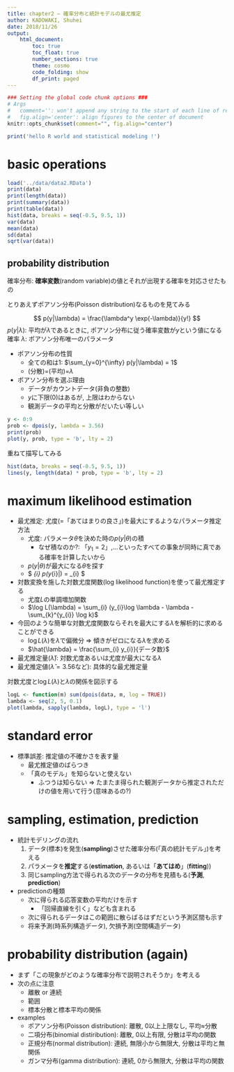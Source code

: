```yaml
---
title: chapter2 ― 確率分布と統計モデルの最尤推定
author: KADOWAKI, Shuhei
date: 2018/11/26
output:
    html_document:
        toc: true
        toc_float: true
        number_sections: true
        theme: cosmo
        code_folding: show
        df_print: paged
---
```


```r
### Setting the global code chunk options ###
# Args
#   comment='': won't append any string to the start of each line of results
#   fig.align='center': align figures to the center of document
knitr::opts_chunk$set(comment="", fig.align="center")
```

```r
print('hello R world and statistical modeling !')
```


# basic operations

```r
load('../data/data2.RData')
print(data)
print(length(data))
print(summary(data))
print(table(data))
hist(data, breaks = seq(-0.5, 9.5, 1))
var(data)
mean(data)
sd(data)
sqrt(var(data))
```


## probability distribution

確率分布: **確率変数**(random variable)の値とそれが出現する確率を対応させたもの

とりあえずポアソン分布(Poisson distribution)なるものを見てみる

$$
    p(y|\lambda) = \frac{\lambda^y \exp(-\lambda)}{y!}
$$
$p(y|\lambda)$: 平均が$\lambda$であるときに, ポアソン分布に従う確率変数が$y$という値になる確率
$\lambda$: ポアソン分布唯一のパラメータ

- ポアソン分布の性質
    - 全ての和は1: $\sum_{y=0}^{\infty} p(y|\lambda) = 1$
    - (分散)=(平均)=$\lambda$

- ポアソン分布を選ぶ理由
    - データがカウントデータ(非負の整数)
    - $y$に下限(0)はあるが, 上限はわからない
    - 観測データの平均と分散がだいたい等しい

```r
y <- 0:9
prob <- dpois(y, lambda = 3.56)
print(prob)
plot(y, prob, type = 'b', lty = 2)
```

重ねて描写してみる

```r
hist(data, breaks = seq(-0.5, 9.5, 1))
lines(y, length(data) * prob, type = 'b', lty = 2)
```


# maximum likelihood estimation

- 最尤推定: 尤度(=「あてはまりの良さ」)を最大にするようなパラメータ推定方法
    - 尤度: パラメータ$\theta$を決めた時の$p(y|\theta)$の積
        - なぜ積なのか?: 「$y_{1}=2$」,...といったすべての事象が同時に真である確率を計算したいから
    - $p(y|\theta)$が最大になる$\theta$を探す
    - $ \prod_{i} p(y_{i}|\lambda) = \prod_{i} \frac{\lambda^{y_i} \exp(-\lambda)}{y_{i}!} $

- 対数変換を施した対数尤度関数(log likelihood function)を使って最尤推定する
    - 尤度$L$の単調増加関数
    - $\log L(\lambda) = \sum_{i} (y_{i}\log \lambda - \lambda - \sum_{k}^{y_{i}} \log k)$

- 今回のような簡単な対数尤度関数ならそれを最大にする$\lambda$を解析的に求めることができる
    - $\log L(\lambda)$を$\lambda$で偏微分 => 傾きがゼロになる$\lambda$を求める
    - $\hat{\lambda} = \frac{\sum_{i} y_{i}}{データ数}$

- 最尤推定量($\hat{\lambda}$): 対数尤度あるいは尤度が最大になる$\lambda$
- 最尤推定値($\hat{\lambda} = 3.56$など): 具体的な最尤推定量

対数尤度と$\log L(\lambda)$と$\lambda$の関係を図示する

```r
logL <- function(m) sum(dpois(data, m, log = TRUE))
lambda <- seq(2, 5, 0.1)
plot(lambda, sapply(lambda, logL), type = 'l')
```


# standard error

- 標準誤差: 推定値の不確かさを表す量
    - 最尤推定値のばらつき
    - 「真のモデル」を知らないと使えない
        - ふつうは知らない => たまたま得られた観測データから推定されただけの値を用いて行う(意味あるの?)


# sampling, estimation, prediction

- 統計モデリングの流れ
    1. データ(標本)を発生(**sampling**)させた確率分布(「真の統計モデル」)を考える
    2. パラメータを**推定**する(**estimation**, あるいは「**あてはめ**」(**fitting**))
    3. 同じsampling方法で得られる次のデータの分布を見積もる(**予測**, **prediction**)

- predictionの種類
    - 次に得られる応答変数の平均だけを示す
        - 「回帰直線を引く」なども含まれる
    - 次に得られるデータはこの範囲に散らばるはずだという予測区間も示す
    - 将来予測(時系列構造データ), 欠損予測(空間構造データ)


# probability distribution (again)

- まず「この現象がどのような確率分布で説明されそうか」を考える
- 次の点に注意
    - 離散 or 連続
    - 範囲
    - 標本分散と標本平均の関係

- examples
    - ポアソン分布(Poisson distribution): 離散, 0以上上限なし, 平均≈分散
    - 二項分布(binomial distiribution): 離散, 0以上有限, 分散は平均の関数
    - 正規分布(normal distribution): 連続, 無限小から無限大, 分散は平均と無関係
    - ガンマ分布(gamma distribution): 連続, 0から無限大, 分散は平均の関数
